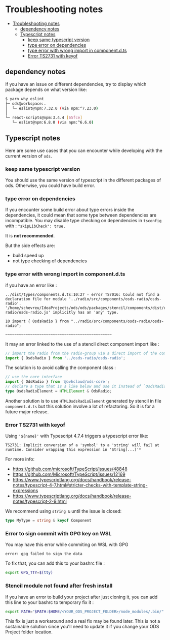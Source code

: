 # Troubleshooting notes

<!-- TOC -->

* [Troubleshooting notes](#troubleshooting-notes)
  * [dependency notes](#dependency-notes)
  * [Typescript notes](#typescript-notes)
    * [keep same typescript version](#keep-same-typescript-version)
    * [type error on dependencies](#type-error-on-dependencies)
    * [type error with wrong import in component.d.ts](#type-error-with-wrong-import-in-componentdts)
    * [Error TS2731 with keyof](#error-ts2731-with-keyof)

<!-- TOC -->

## dependency notes

If you have an issue on different dependencies, try to display which package depends on what version like:

```bash
$ yarn why eslint
├─ ods@workspace:.
│  └─ eslint@npm:7.32.0 (via npm:^7.23.0)
│
└─ react-scripts@npm:3.4.4 [65fce]
   └─ eslint@npm:6.8.0 (via npm:^6.6.0)
```

## Typescript notes

Here are some use cases that you can encounter while developing with the current version of `ods`.

### keep same typescript version

You should use the same version of typescript in the different packages of ods.
Otherwise, you could have build error.

### type error on dependencies

If you encounter some build error about type errors inside the dependencies, it could mean that some type
between dependencies are incompatible.
You may disable type checking on dependencies in `tsconfig` with :
`"skipLibCheck": true,`

It is **not recommended**.

But the side effects are:

- build speed up
- not type checking of dependencies

### type error with wrong import in component.d.ts

if you have an error like :

```shell
../dist/types/components.d.ts:10:27 - error TS7016: Could not find a declaration file for module '../radio/src/components/osds-radio/osds-radio'. '/home/schevreu/IdeaProjects/ods/ods/packages/stencil/components/dist/radio/src/components/osds-radio/osds-radio.js' implicitly has an 'any' type.

10 import { OsdsRadio } from "../radio/src/components/osds-radio/osds-radio";
                             ~~~~~~~~~~~~~~~~~~~~~~~~~~~~~~~~~~~~~~~~~~~~~~~
```

It may an error linked to the use of a stencil direct component import like :

```typescript
// import the radio from the radio-group via a direct import of the component
import { OsdsRadio } from '../osds-radio/osds-radio';
```

The solution is to avoid calling the component class :

```typescript
// use the core interface
import { OdsRadio } from '@ovhcloud/ods-core';
// declare a type that is a like below and use it instead of `OsdsRadio`
type OsdsRadioElement = HTMLElement & OdsRadio;
```

Another solution is to use `HTMLOsdsRadioElement` generated by stencil in file `component.d.ts` but this solution
involve a lot of refactoring.
So it is for a future major release.

### Error TS2731 with keyof

Using `'${name}'` with Typescript 4.7.4 triggers a typescript error like:

```
TS2731: Implicit conversion of a 'symbol' to a 'string' will fail at runtime. Consider wrapping this expression in 'String(...)'*
```

For more info:

- https://github.com/microsoft/TypeScript/issues/48848
- https://github.com/Microsoft/TypeScript/issues/12169
- https://www.typescriptlang.org/docs/handbook/release-notes/typescript-4-7.html#stricter-checks-with-template-string-expressions
- https://www.typescriptlang.org/docs/handbook/release-notes/typescript-2-9.html

We recommend using `string &` until the issue is closed:

```typescript
type MyType = string & keyof Component
```

### Error to sign commit with GPG key on WSL

You may have this error while commiting on WSL with GPG

```
error: gpg failed to sign the data
```

To fix that, you can add this to your bashrc file :

```bash
export GPG_TTY=$(tty)
```


### Stencil module not found after fresh install

If you have an error to build your project after just cloning it,
you can add this line to your bashrc to temporary fix it :

```bash
export PATH="$PATH:$HOME/<YOUR_ODS_PROJECT_FOLDER>/node_modules/.bin/"
```
This fix is just a workaround and a real fix may be found later.
This is not a sustainable solution since you'll need to update it if you change your ODS Project folder location.
